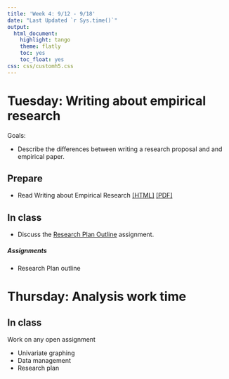 ```yaml
---
title: 'Week 4: 9/12 - 9/18'
date: "Last Updated `r Sys.time()`"
output:
  html_document:
    highlight: tango
    theme: flatly
    toc: yes
    toc_float: yes
css: css/customh5.css
---
```


# Tuesday: Writing about empirical research
Goals: 

* Describe the differences between writing a research proposal and and empirical paper. 

## Prepare 
* Read Writing about Empirical Research [[HTML]](http://www.norcalbiostat.com/lec_writing_empirical_research.html) [[PDF]](http://www.norcalbiostat.com/lec_writing_empirical_research.pdf)

## In class
* Discuss the [Research Plan Outline](hw/research_plan_outline.html) assignment. 


##### Assignments
* Research Plan outline


# Thursday: Analysis work time


## In class

Work on any open assignment

* Univariate graphing
* Data management
* Research plan

